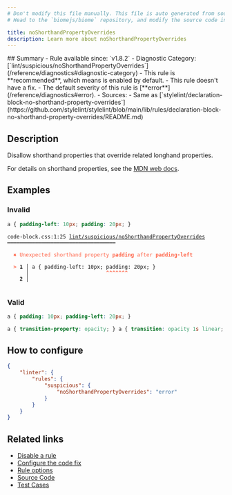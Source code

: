 ```yaml
---
# Don't modify this file manually. This file is auto generated from source, and you will lose your changes next time the website is built.
# Head to the `biomejs/biome` repository, and modify the source code in there.

title: noShorthandPropertyOverrides
description: Learn more about noShorthandPropertyOverrides
---
```


<Tabs>
<TabItem label="CSS" icon="seti:css">
## Summary
- Rule available since: `v1.8.2`
- Diagnostic Category: [`lint/suspicious/noShorthandPropertyOverrides`](/reference/diagnostics#diagnostic-category)
- This rule is **recommended**, which means is enabled by default.
- This rule doesn't have a fix.
- The default severity of this rule is [**error**](/reference/diagnostics#error).
- Sources: 
  - Same as [`stylelint/declaration-block-no-shorthand-property-overrides`](https://github.com/stylelint/stylelint/blob/main/lib/rules/declaration-block-no-shorthand-property-overrides/README.md)

## Description
Disallow shorthand properties that override related longhand properties.

For details on shorthand properties, see the [MDN web docs](https://developer.mozilla.org/en-US/docs/Web/CSS/Shorthand_properties).

## Examples

### Invalid

```css
a { padding-left: 10px; padding: 20px; }
```

<pre class="language-text"><code class="language-text">code-block.css:1:25 <a href="https://biomejs.dev/linter/rules/no-shorthand-property-overrides">lint/suspicious/noShorthandPropertyOverrides</a> ━━━━━━━━━━━━━━━━━━━━━━━━━━━━━━━━━━━<br /><br />  <strong><span style="color: Tomato;">✖</span></strong> <span style="color: Tomato;">Unexpected shorthand property </span><span style="color: Tomato;"><strong>padding</strong></span><span style="color: Tomato;"> after </span><span style="color: Tomato;"><strong>padding-left</strong></span><br />  <br />  <strong><span style="color: Tomato;">&gt;</span></strong> <strong>1 │ </strong>a &#123; padding-left: 10px; padding: 20px; &#125;<br />   <strong>   │ </strong>                        <strong><span style="color: Tomato;">^</span></strong><strong><span style="color: Tomato;">^</span></strong><strong><span style="color: Tomato;">^</span></strong><strong><span style="color: Tomato;">^</span></strong><strong><span style="color: Tomato;">^</span></strong><strong><span style="color: Tomato;">^</span></strong><strong><span style="color: Tomato;">^</span></strong><br />    <strong>2 │ </strong><br />  <br /></code></pre>

### Valid

```css
a { padding: 10px; padding-left: 20px; }
```

```css
a { transition-property: opacity; } a { transition: opacity 1s linear; }
```

## How to configure
```json title="biome.json"
{
	"linter": {
		"rules": {
			"suspicious": {
				"noShorthandPropertyOverrides": "error"
			}
		}
	}
}

```
## Related links

- [Disable a rule](/linter/#disable-a-rule)
- [Configure the code fix](/linter#configure-the-code-fix)
- [Rule options](/linter/#rule-options)
- [Source Code](https://github.com/biomejs/biome/blob/main/crates/biome_css_analyze/src/lint/suspicious/no_shorthand_property_overrides.rs)
- [Test Cases](https://github.com/biomejs/biome/blob/main/crates/biome_css_analyze/tests/specs/suspicious/noShorthandPropertyOverrides)

</TabItem>
</Tabs>

